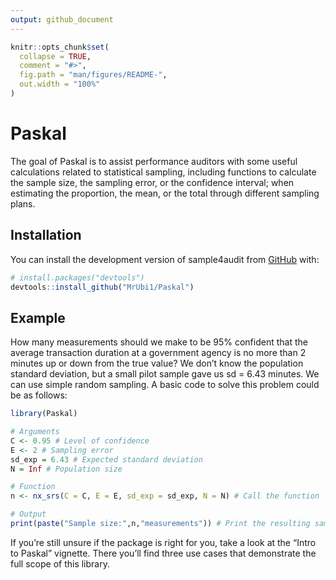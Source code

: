 ```yaml
---
output: github_document
---
```


<!-- README.md is generated from README.Rmd. Please edit that file -->

```r
knitr::opts_chunk$set(
  collapse = TRUE,
  comment = "#>",
  fig.path = "man/figures/README-",
  out.width = "100%"
)
```

# Paskal

<!-- badges: start -->
<!-- badges: end -->

The goal of Paskal is to assist performance auditors with some useful calculations related to statistical sampling, including functions to calculate the sample size, the sampling error, or the confidence interval; when estimating the proportion, the mean, or the total through different sampling plans.

## Installation

You can install the development version of sample4audit from [GitHub](https://github.com/) with:

``` r
# install.packages("devtools")
devtools::install_github("MrUbi1/Paskal")
```

## Example

How many measurements should we make to be 95% confident that the average transaction duration at a government agency is no more than 2 minutes up or down from the true value? We don't know the population standard deviation, but a small pilot sample gave us sd = 6.43 minutes. We can use simple random sampling. A basic code to solve this problem could be as follows:

```r
library(Paskal)

# Arguments
C <- 0.95 # Level of confidence
E <- 2 # Sampling error
sd_exp = 6.43 # Expected standard deviation
N = Inf # Population size

# Function
n <- nx_srs(C = C, E = E, sd_exp = sd_exp, N = N) # Call the function

# Output
print(paste("Sample size:",n,"measurements")) # Print the resulting sampling size
```

If you're still unsure if the package is right for you, take a look at the "Intro to Paskal" vignette. There you'll find three use cases that demonstrate the full scope of this library.
